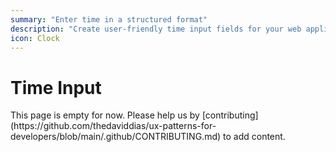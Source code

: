 ```yaml
---
summary: "Enter time in a structured format"
description: "Create user-friendly time input fields for your web applications. Learn best practices for time selection, validation, and accessibility considerations."
icon: Clock
---
```



# Time Input

<Callout type="warning">
  This page is empty for now. Please help us by
  [contributing](https://github.com/thedaviddias/ux-patterns-for-developers/blob/main/.github/CONTRIBUTING.md)
  to add content.
</Callout>
